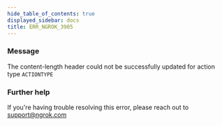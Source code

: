 ```yaml
---
hide_table_of_contents: true
displayed_sidebar: docs
title: ERR_NGROK_3905
---
```


### Message

The content-length header could not be successfully updated for action type `ACTIONTYPE`

<ErrorDetails />

### Further help

If you're having trouble resolving this error, please reach out to [support@ngrok.com](mailto:support@ngrok.com?subject=Help%20with%20ERR_NGROK_3905)
